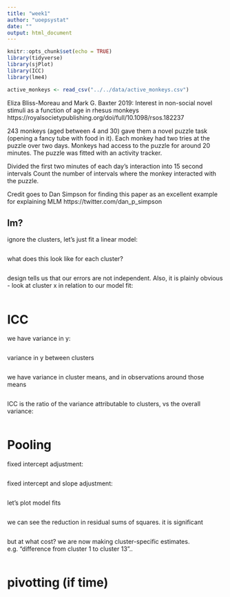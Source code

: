---
title: "week1"
author: "uoepsystat"
date: ""
output: html_document
---

```{r setup, include=FALSE}
knitr::opts_chunk$set(echo = TRUE)
library(tidyverse)
library(sjPlot)
library(ICC)
library(lme4)

active_monkeys <- read_csv("../../data/active_monkeys.csv")
```

Eliza Bliss-Moreau and Mark G. Baxter 2019: 
Interest in non-social novel stimuli as a function of age in rhesus monkeys 
https://royalsocietypublishing.org/doi/full/10.1098/rsos.182237  

243 monkeys (aged between 4 and 30)
gave them a novel puzzle task (opening a fancy tube with food in it).
Each monkey had two tries at the puzzle over two days. 
Monkeys had access to the puzzle for around 20 minutes.
The puzzle was fitted with an activity tracker.

Divided the first two minutes of each day's interaction into 15 second intervals
Count the number of intervals where the monkey interacted with the puzzle. 

Credit goes to Dan Simpson for finding this paper as an excellent example for explaining MLM https://twitter.com/dan_p_simpson 


## lm?

ignore the clusters, let's just fit a linear model:
```{r}



```

what does this look like for each cluster?
```{r}

```

design tells us that our errors are not independent. 
Also, it is plainly obvious - look at cluster x in relation to our model fit:
```{r}


```


# ICC

we have variance in y:
```{r}

```

variance in y between clusters
```{r}


```

we have variance in cluster means, and in observations around those means
```{r}


```

ICC is the ratio of the variance attributable to clusters, vs the overall variance: 
```{r}

```

# Pooling

fixed intercept adjustment: 
```{r}


```

fixed intercept and slope adjustment: 
```{r}


```

let's plot model fits
```{r}

```


we can see the reduction in residual sums of squares. it is significant
```{r}

```

but at what cost? we are now making cluster-specific estimates. e.g. "difference from cluster 1 to cluster 13".. 
```{r}


```


# pivotting (if time)




